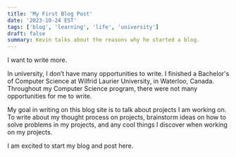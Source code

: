 ```yaml
---
title: 'My First Blog Post'
date: '2023-10-24 EST'
tags: ['blog', 'learning', 'life', 'university']
draft: false
summary: Kevin talks about the reasons why he started a blog.
---
```


I want to write more.

In university, I don’t have many opportunities to write.
I finished a Bachelor's of Computer Science at Wilfrid Laurier University, in Waterloo, Canada.
Throughout my Computer Science program, there were not many opportunities for me to write.

My goal in writing on this blog site is to talk about projects I am working on.
To write about my thought process on projects, brainstorm ideas on how to solve problems in my projects,
and any cool things I discover when working on my projects.

I am excited to start my blog and post here.
